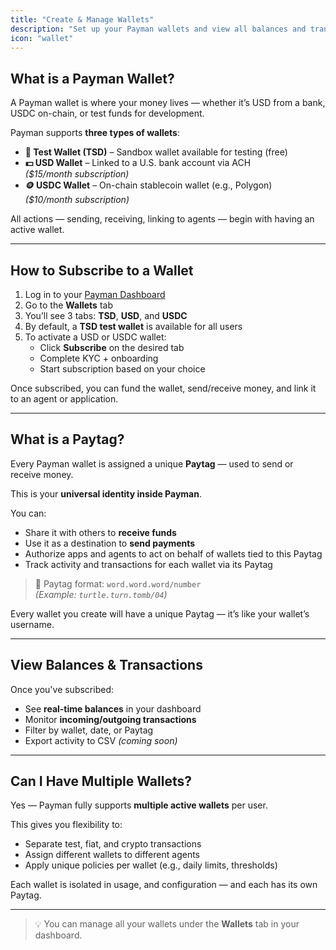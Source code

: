 ```yaml
---
title: "Create & Manage Wallets"
description: "Set up your Payman wallets and view all balances and transactions"
icon: "wallet"
---
```


## What is a Payman Wallet?

A Payman wallet is where your money lives — whether it’s USD from a bank, USDC on-chain, or test funds for development.

Payman supports **three types of wallets**:

-   **🧪 Test Wallet (TSD)** – Sandbox wallet available for testing (free)
-   **💵 USD Wallet** – Linked to a U.S. bank account via ACH  
    _($15/month subscription)_
-   **🪙 USDC Wallet** – On-chain stablecoin wallet (e.g., Polygon)  
    _($10/month subscription)_

All actions — sending, receiving, linking to agents — begin with having an active wallet.

---

## How to Subscribe to a Wallet

1. Log in to your [Payman Dashboard](https://app.paymanai.com)
2. Go to the **Wallets** tab
3. You’ll see 3 tabs: **TSD**, **USD**, and **USDC**
4. By default, a **TSD test wallet** is available for all users
5. To activate a USD or USDC wallet:
    - Click **Subscribe** on the desired tab
    - Complete KYC + onboarding
    - Start subscription based on your choice

Once subscribed, you can fund the wallet, send/receive money, and link it to an agent or application.

---

## What is a Paytag?

Every Payman wallet is assigned a unique **Paytag** — used to send or receive money.

This is your **universal identity inside Payman**.

You can:

-   Share it with others to **receive funds**
-   Use it as a destination to **send payments**
-   Authorize apps and agents to act on behalf of wallets tied to this Paytag
-   Track activity and transactions for each wallet via its Paytag

> 📎 Paytag format: `word.word.word/number`  
> _(Example: `turtle.turn.tomb/04`)_

Every wallet you create will have a unique Paytag — it’s like your wallet’s username.

---

## View Balances & Transactions

Once you've subscribed:

-   See **real-time balances** in your dashboard
-   Monitor **incoming/outgoing transactions**
-   Filter by wallet, date, or Paytag
-   Export activity to CSV _(coming soon)_

---

## Can I Have Multiple Wallets?

Yes — Payman fully supports **multiple active wallets** per user.

This gives you flexibility to:

-   Separate test, fiat, and crypto transactions
-   Assign different wallets to different agents
-   Apply unique policies per wallet (e.g., daily limits, thresholds)

Each wallet is isolated in usage, and configuration — and each has its own Paytag.

---

> 💡 You can manage all your wallets under the **Wallets** tab in your dashboard.
